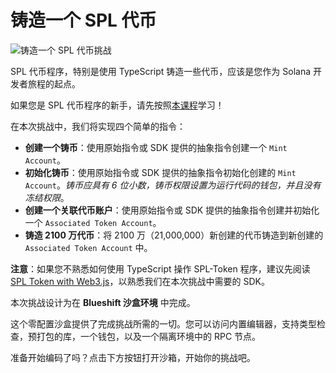 
# 铸造一个 SPL 代币

![铸造一个 SPL 代币挑战](/graphics/challenge-banners/typescript-mint-an-spl-token.png)

SPL 代币程序，特别是使用 TypeScript 铸造一些代币，应该是您作为 Solana 开发者旅程的起点。

如果您是 SPL 代币程序的新手，请先按照[本课程](/en/courses/spl-token-with-web3js)学习！

在本次挑战中，我们将实现四个简单的指令：

- **创建一个铸币**：使用原始指令或 SDK 提供的抽象指令创建一个 `Mint Account`。
- **初始化铸币**：使用原始指令或 SDK 提供的抽象指令初始化创建的 `Mint Account`。*铸币应具有 6 位小数，铸币权限设置为运行代码的钱包，并且没有冻结权限*。
- **创建一个关联代币账户**：使用原始指令或 SDK 提供的抽象指令创建并初始化一个 `Associated Token Account`。
- **铸造 2100 万代币**：将 2100 万（21,000,000）新创建的代币铸造到新创建的 `Associated Token Account` 中。

**注意**：如果您不熟悉如何使用 TypeScript 操作 SPL-Token 程序，建议先阅读 [SPL Token with Web3.js](/en/courses/spl-token-with-web3js)，以熟悉我们在本次挑战中需要的 SDK。

<ArticleSection name="Blueshift 沙盒环境" id="blueshift-sandbox-environment" level="h2" />

本次挑战设计为在 **Blueshift 沙盒环境** 中完成。

这个零配置沙盒提供了完成挑战所需的一切。您可以访问内置编辑器，支持类型检查，预打包的库，一个钱包，以及一个隔离环境中的 RPC 节点。

准备开始编码了吗？点击下方按钮打开沙箱，开始你的挑战吧。
